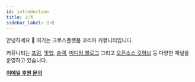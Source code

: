 ```yaml
---
id: introduction
title: 소개
sidebar_label: 소개
---
```



<AdFitMobileBanner
  unit="DAN-YpcHf9p49U5ykXi8"
  className="adfit-top-mobile"
/>

안녕하세요 👋 여기는 크로스플랫폼 코리아 커뮤니티입니다.

커뮤니티는 [포럼](https://forums.crossplatformkorea.com), [밋업](https://www.meetup.com/ko-KR/crossplatformkorea), [슬랙](https://dooboolab.com/joinCPKorea), [미디엄 블로그](https://medium.com/crossplatformkorea) 그리고 [오픈소스 깃허브](https://github.com/crossplatformkorea) 등 다양한 채널을 운영하고 있습니다.

<strong><a href="mailto:crossplatformkorea@gmail.com">이메일 후원 문의</a></strong>

<AdFitMobileBanner
  unit="DAN-weLLBNA8C31gpo1t"
  className="adfit-bottom-mobile"
/>
